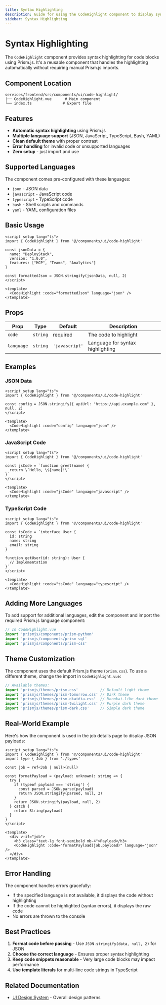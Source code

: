 ```yaml
---
title: Syntax Highlighting
description: Guide for using the CodeHighlight component to display syntax-highlighted code blocks.
sidebar: Syntax Highlighting
---
```


# Syntax Highlighting

The `CodeHighlight` component provides syntax highlighting for code blocks using Prism.js. It's a reusable component that handles the highlighting automatically without requiring manual Prism.js imports.

## Component Location

```
services/frontend/src/components/ui/code-highlight/
├── CodeHighlight.vue      # Main component
└── index.ts              # Export file
```

## Features

- **Automatic syntax highlighting** using Prism.js
- **Multiple language support** (JSON, JavaScript, TypeScript, Bash, YAML)
- **Clean default theme** with proper contrast
- **Error handling** for invalid code or unsupported languages
- **Zero setup** - just import and use

## Supported Languages

The component comes pre-configured with these languages:
- `json` - JSON data
- `javascript` - JavaScript code
- `typescript` - TypeScript code
- `bash` - Shell scripts and commands
- `yaml` - YAML configuration files

## Basic Usage

```vue
<script setup lang="ts">
import { CodeHighlight } from '@/components/ui/code-highlight'

const jsonData = {
  name: "DeployStack",
  version: "1.0.0",
  features: ["MCP", "Teams", "Analytics"]
}

const formattedJson = JSON.stringify(jsonData, null, 2)
</script>

<template>
  <CodeHighlight :code="formattedJson" language="json" />
</template>
```

## Props

| Prop | Type | Default | Description |
|------|------|---------|-------------|
| `code` | `string` | required | The code to highlight |
| `language` | `string` | `'javascript'` | Language for syntax highlighting |

## Examples

### JSON Data

```vue
<script setup lang="ts">
import { CodeHighlight } from '@/components/ui/code-highlight'

const config = JSON.stringify({ apiUrl: "https://api.example.com" }, null, 2)
</script>

<template>
  <CodeHighlight :code="config" language="json" />
</template>
```

### JavaScript Code

```vue
<script setup lang="ts">
import { CodeHighlight } from '@/components/ui/code-highlight'

const jsCode = `function greet(name) {
  return \`Hello, \${name}!\`
}`
</script>

<template>
  <CodeHighlight :code="jsCode" language="javascript" />
</template>
```

### TypeScript Code

```vue
<script setup lang="ts">
import { CodeHighlight } from '@/components/ui/code-highlight'

const tsCode = `interface User {
  id: string
  name: string
  email: string
}

function getUser(id: string): User {
  // Implementation
}`
</script>

<template>
  <CodeHighlight :code="tsCode" language="typescript" />
</template>
```

## Adding More Languages

To add support for additional languages, edit the component and import the required Prism.js language component:

```typescript
// In CodeHighlight.vue
import 'prismjs/components/prism-python'
import 'prismjs/components/prism-sql'
import 'prismjs/components/prism-css'
```

## Theme Customization

The component uses the default Prism.js theme (`prism.css`). To use a different theme, change the import in `CodeHighlight.vue`:

```typescript
// Available themes:
import 'prismjs/themes/prism.css'          // Default light theme
import 'prismjs/themes/prism-tomorrow.css' // Dark theme
import 'prismjs/themes/prism-okaidia.css'  // Monokai-like dark theme
import 'prismjs/themes/prism-twilight.css' // Purple dark theme
import 'prismjs/themes/prism-dark.css'     // Simple dark theme
```

## Real-World Example

Here's how the component is used in the job details page to display JSON payloads:

```vue
<script setup lang="ts">
import { CodeHighlight } from '@/components/ui/code-highlight'
import type { Job } from './types'

const job = ref<Job | null>(null)

const formatPayload = (payload: unknown): string => {
  try {
    if (typeof payload === 'string') {
      const parsed = JSON.parse(payload)
      return JSON.stringify(parsed, null, 2)
    }
    return JSON.stringify(payload, null, 2)
  } catch {
    return String(payload)
  }
}
</script>

<template>
  <div v-if="job">
    <h3 class="text-lg font-semibold mb-4">Payload</h3>
    <CodeHighlight :code="formatPayload(job.payload)" language="json" />
  </div>
</template>
```

## Error Handling

The component handles errors gracefully:
- If the specified language is not available, it displays the code without highlighting
- If the code cannot be highlighted (syntax errors), it displays the raw code
- No errors are thrown to the console

## Best Practices

1. **Format code before passing** - Use `JSON.stringify(data, null, 2)` for JSON
2. **Choose the correct language** - Ensures proper syntax highlighting
3. **Keep code snippets reasonable** - Very large code blocks may impact performance
4. **Use template literals** for multi-line code strings in TypeScript

## Related Documentation

- [UI Design System](/development/frontend/ui-design-system) - Overall design patterns
